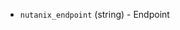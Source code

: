 <!-- Code generated from the comments of the ClusterConfig struct in builder/nutanix/config.go; DO NOT EDIT MANUALLY -->

- `nutanix_endpoint` (string) - Endpoint

<!-- End of code generated from the comments of the ClusterConfig struct in builder/nutanix/config.go; -->
